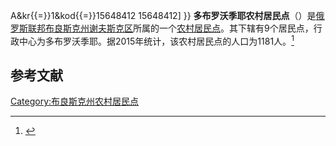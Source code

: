 {{Infobox Settlement
| official_name = 多布罗沃季耶农村居民点
| native_name = Доброводское сельское поселение
| settlement_type = [[农村居民点|农村居民点]]
| subdivision_type = [[国家|国家]]
| subdivision_type1 = [[州_(俄罗斯)|州]]
| subdivision_type2 = [[区_(苏联)|区]]
| subdivision_name = {{RUS}}
| subdivision_name1 = [[布良斯克州|布良斯克州]]
| subdivision_name2 = [[谢夫斯克区|谢夫斯克区]]
| seat_type = 行政中心
| seat = 多布罗沃季耶
| population_as_of=2015
| population_footnotes = <ref name=stat />
| population_total = 1181
| coordinates_display = inline,title
| latd =  | latm =  | lats =  | latNS = N
| longd =  | longm =  | longs =  | longEW = E
| timezone = [[莫斯科时间|MSK]]
| utc_offset = +3
| blank_name = [[俄罗斯市政土地区划代码|OKTMO编码]]
| blank_info = [http://classif.spb.ru/classificators/view/tma.php?st{{=}}A&kr{{=}}1&kod{{=}}15648412 15648412]
}}
'''多布罗沃季耶农村居民点'''（{{lang-ru|Доброводское сельское поселение}}）是[[俄罗斯联邦|俄罗斯联邦]][[布良斯克州|布良斯克州]][[谢夫斯克区|谢夫斯克区]]所属的一个[[农村居民点|农村居民点]]。其下辖有9个居民点，行政中心为多布罗沃季耶。据2015年统计，该农村居民点的人口为1181人。<ref name=stat>{{cite web |url=http://www.gks.ru/free_doc/doc_2015/bul_dr/mun_obr2015.rar |title=Численность населения Российской Федерации по муниципальным образованиям на 1 января 2015 года |accessdate=2015-08-06 |archiveurl=https://www.webcitation.org/6aaNzOlFO?url=http://www.gks.ru/free_doc/doc_2015/bul_dr/mun_obr2015.rar |archivedate=2015-08-06 |language=ru |deadurl=yes }}</ref>

== 参考文献 ==
{{reflist}}

{{Russia-stub}}

[[Category:布良斯克州农村居民点|Category:布良斯克州农村居民点]]